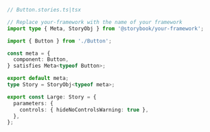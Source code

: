 ```ts
// Button.stories.ts|tsx

// Replace your-framework with the name of your framework
import type { Meta, StoryObj } from '@storybook/your-framework';

import { Button } from './Button';

const meta = {
  component: Button,
} satisfies Meta<typeof Button>;

export default meta;
type Story = StoryObj<typeof meta>;

export const Large: Story = {
  parameters: {
    controls: { hideNoControlsWarning: true },
  },
};
```
